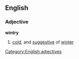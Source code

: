 ==English==
===Adjective===
'''wintry'''
#[[cold]], and [[suggestive]] of [[winter]]
[[Category:English adjectives]]